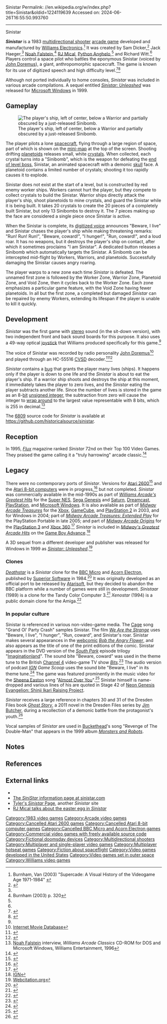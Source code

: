 Sinistar
Permalink: //en.wikipedia.org/w/index.php?title=Sinistar&oldid=1224119639
Accessed on: 2024-06-26T16:55:50.993760



------
Sinistar
{{short description|1983 video game}}
{{Infobox video game
|title = Sinistar
|image = Sinistar cover.jpg
|caption = Cabinet marquee
|developer = [[Williams (gaming company)|Williams Electronics]]
|publisher = [[Williams (gaming company)|Williams Electronics]]
|designer = [[Noah Falstein]]<br>[[John Newcomer]]
|artist = Jack Haeger
|programmer = Sam Dicker<br>[[RJ Mical]]<br>Richard Witt<br>Ken Graham
|released = February 1983<ref name="IS">{{cite journal|last1=Falstein|first1=Noah|title=Reflections on the Birth of Sinistar|journal=Gamesauce|date=Fall 2009|url=https://issuu.com/gamesauce/docs/2009fallgamesauce}}</ref>
|genre = [[Multidirectional shooter]]
|modes = [[Single-player video game|Single-player]], 2 players alternating
|arcade system =
|platforms = [[Arcade video game|Arcade]]
}}

'''''Sinistar''''' is a 1983{{efn|The game was released in 1983.<ref name="IS"/><ref name="manual"/> The in-game copyright notice incorrectly reads 1982.}} [[multidirectional shooter]] [[arcade game]] developed and manufactured by [[Williams (gaming company)|Williams Electronics]].<ref>Burnham, Van (2003) "Supercade: A Visual History of the Videogame Age 1971-1984" {{ISBN|0-262-52420-1}}</ref> It was created by Sam Dicker,<ref name=S>{{cite web|url=http://www.sinistar.com/nf.html|title=Noah Falstein on the development of Sinistar|website=www.sinistar.com|access-date=2014-11-24|archive-date=2021-05-16|archive-url=https://web.archive.org/web/20210516002617/http://www.sinistar.com/nf.html|url-status=dead}}</ref> Jack Haeger,<ref name=S/> [[Noah Falstein]],<ref>Burnham (2003) p. 320</ref> [[RJ Mical]], [[Python Anghelo]],<ref name=IS/> and Richard Witt.<ref name=S/> Players control a space pilot who battles the eponymous Sinistar (voiced by [[John Doremus]]), a giant, anthropomorphic spacecraft. The game is known for its use of digitized speech and high difficulty level.<ref>{{cite web|last1=Sawyer|first1=Steve|title=The Most Difficult Arcade Games – Ever!|url=https://www.libertygames.co.uk/blog/the-most-difficult-arcade-games-ever/|website=Liberty Games Blog}}</ref><ref name="pop">{{cite web|last1=Williams|first1=G. Christopher|title='Beware, I Live': The Voice of Antagonism, The Voice of the Arcade|url=http://www.popmatters.com/post/181282-beware-i-live-the-voice-of-antagonism-the-voice-of-the-arcade/|website=Pop Matters|date=26 January 2021}}</ref>

Although not ported individually to home consoles, ''Sinistar'' was included in various arcade compilations. A sequel entitled ''[[Sinistar: Unleashed]]'' was released for [[Microsoft Windows]] in 1999.

==Gameplay==
{{More citations needed|section|date=February 2022}}
[[File:ARC Sinistar.png|thumb|left|The player's ship, left of center, below a Warrior and partially obscured by a just-released Sinibomb.]]

The player pilots a lone [[spacecraft]], flying through a large region of space, part of which is shown on the [[mini-map]] at the top of the screen. Shooting drifting [[asteroid|planetoids]] releases small, white [[crystals]]. When collected, each crystal turns into a "Sinibomb", which is the weapon for defeating the [[Boss (video games)|end of level boss]], Sinistar, an animated spacecraft with a demonic [[skull]] face. A planetoid contains a limited number of crystals; shooting it too rapidly causes it to explode.

Sinistar does not exist at the start of a level, but is constructed by red enemy worker ships. Workers cannot hurt the player, but they compete to collect crystals to build the Sinistar. Warrior ships directly attack the player's ship, shoot planetoids to mine crystals, and guard the Sinistar while it is being built. It takes 20 crystals to create the 20 pieces of a completely built Sinistar, but only 13 Sinibombs to destroy it. The 7 pieces making up the face are considered a single piece once Sinistar is active.

When the Sinistar is complete, its [[Speech synthesis|digitized voice]] announces "Beware, I live" and Sinistar chases the player's ship while making threatening remarks: "Run! Run! Run!", "Beware, coward!", "I hunger!", "Run, coward!", and a loud roar. It has no weapons, but it destroys the player's ship on contact, after which it sometimes proclaims "I am Sinistar". A dedicated button releases a Sinibomb which automatically targets the Sinistar. A Sinibomb can be intercepted mid-flight by Workers, Warriors, and planetoids. Successfully damaging the Sinistar causes angry roaring.

The player warps to a new zone each time ''Sinistar'' is defeated. The unnamed first zone is followed by the Worker Zone, Warrior Zone, Planetoid Zone, and Void Zone, then it cycles back to the Worker Zone. Each zone emphasizes a particular game feature, with the Void Zone having fewer planetoids. In all but the first zone, a completed but damaged ''Sinistar'' can be repaired by enemy Workers, extending its lifespan if the player is unable to kill it quickly.

==Development==
''Sinistar'' was the first game with [[Stereophonic sound|stereo]] sound (in the sit-down version), with two independent front and back sound boards for this purpose. It also uses a 49-way optical [[joystick]] that Williams produced specifically for this game.<ref name=S/>

The voice of Sinistar was recorded by radio personality [[John Doremus]]<ref>[https://www.imdb.com/name/nm1707880/ Internet Movie Database]{{unreliable source?|date=September 2014}}</ref> and played through an HC-55516 [[Continuously variable slope delta modulation|CVSD]] decoder.<ref>{{cite web|url=http://maws.mameworld.info/minimaws/set/trog|title=MAME 0.36b7 changelog|publisher=|access-date=2011-10-03|archive-date=2011-10-07|archive-url=https://web.archive.org/web/20111007113335/http://maws.mameworld.info/minimaws/set/trog|url-status=dead}}</ref><ref>{{cite web|url=http://www.system16.com/hardware.php?id=610|title=System 16 - Williams/Midway Y Unit Hardware (Midway)|website=www.system16.com}}</ref>

''Sinistar'' contains a [[software bug|bug]] that grants the player many lives (ships). It happens only if the player is down to one life and the ''Sinistar'' is about to eat the player's ship. If a warrior ship shoots and destroys the ship at this moment, it immediately takes the player to zero lives, and the ''Sinistar'' eating the player subtracts another life. Since the number of lives is stored in the game as an 8-[[bit]] [[Signedness|unsigned integer]], the subtraction from zero will cause the integer to [[integer overflow|wrap around]] to the largest value representable with 8 bits, which is 255 in decimal.<ref>[[Noah Falstein]] interview, ''Williams Arcade Classics'' CD-ROM for DOS and Microsoft Windows, Williams Entertainment, 1996</ref>

The [[Motorola 6809|6809]] source code for ''Sinistar'' is available at https://github.com/historicalsource/sinistar.

== Reception ==
In 1995, ''[[Flux (magazine)|Flux]]'' magazine ranked ''Sinistar'' 72nd on their Top 100 Video Games. They praised the game calling it a "truly harrowing" arcade classic.<ref>{{Cite journal |date=April 1995 |title=Top 100 Video Games |url=https://archive.org/details/flux-issue-4/page/n29/mode/2up |journal=Flux |publisher=Harris Publications |issue=4 |pages=31}}</ref>

==Legacy==
There were no contemporary ports of ''Sinistar''. Versions for [[Atari 2600]]<ref>{{cite web |url=http://www.atariprotos.com/2600/software/sinistar/sinistar.htm |title=Sinistar (Atari 2600) |last=Reichert |first=Matt |work=AtariProtos.com |accessdate=2011-03-05}}</ref> and the [[Atari 8-bit computers]] were in progress,<ref>{{cite web |url=http://www.atariprotos.com/8bit/software/sinistar/sinistar.htm |title=Sinistar (Atari 8-bit) |last=Reichert |first=Matt |work=AtariProtos.com |accessdate=2011-03-05}}</ref> but not completed. ''Sinistar'' was commercially available in the mid-1990s as part of ''[[Williams Arcade's Greatest Hits]]'' for the [[Super Nintendo Entertainment System|Super NES]], [[Sega Genesis]] and [[Sega Saturn|Saturn]], [[Dreamcast]], [[PlayStation]], and [[Microsoft Windows]]. It is also available as part of ''[[Midway Arcade Treasures]]'' for the [[Xbox (console)|Xbox]], [[GameCube]], and [[PlayStation 2]] in 2003, and for Windows in 2004; part of ''[[Midway Arcade Treasures: Extended Play]]'' for the PlayStation Portable in late 2005; and part of ''[[Midway Arcade Origins]]'' for the [[PlayStation 3]] and [[Xbox 360]].<ref>{{cite web|url=http://www.ign.com/articles/2012/11/14/midway-arcade-origins-review|title=Midway Arcade Origins Review|first=Samuel|last=Claiborn|date=13 November 2012|publisher=}}</ref> ''Sinistar'' is included in ''[[Midway's Greatest Arcade Hits]]'' on the [[Game Boy Advance]].<ref>[https://uk.ign.com/articles/2003/01/01/midways-greatest-arcade-hits IGN]</ref>

A 3D sequel from a different developer and publisher was released for Windows in 1999 as ''[[Sinistar: Unleashed]]''.<ref>[https://web.archive.org/web/20121106213235/http://www.gamespot.com/sinistar-unleashed/techinfo/platform/pc/ Webcitation.org]</ref>

===Clones===
''[[Deathstar (video game)|Deathstar]]'' is a ''Sinistar'' clone for the [[BBC Micro]] and [[Acorn Electron]], published by [[Superior Software]] in 1984.<ref>{{cite web|url=http://www.acornelectron.co.uk/mags/aab/revs/superior/r-deat.html|title=Acorn User Review Archive: DEATHSTAR|website=www.acornelectron.co.uk|access-date=2014-11-24|archive-date=2016-03-04|archive-url=https://web.archive.org/web/20160304023634/http://www.acornelectron.co.uk/mags/aab/revs/superior/r-deat.html|url-status=dead}}</ref> It was originally developed as an official port to be released by [[Atarisoft]], but they decided to abandon the BBC platform while a number of games were still in development. ''Sinistaar'' (1989) is a clone for the Tandy Color Computer 3.<ref>{{cite web|last1=Boyle|first1=L. Curtis|title=Sinistaar|url=http://www.lcurtisboyle.com/nitros9/sinistaar.html|website=Tandy Color Computer Games List}}</ref> ''Xenostar'' (1994) is a public domain clone for the Amiga.<ref>{{Cite web|url=http://aminet.net/package/game/shoot/Xenostar|title=Aminet - game/Shoot/Xenostar.lha}}</ref>

===In popular culture===
Sinistar is referenced in various non-video-game media. The [[Cage (rapper)|Cage]] song "Grand Ol' Party Crash" samples Sinistar. The film ''[[We Are the Strange]]'' uses "Beware, I live", "I hunger", "Run, coward", and Sinistar's roar. Sinistar makes several appearances in the [[webcomic]] ''[[Bob the Angry Flower]]'', and also appears as the title of one of the print editions of the comic. Sinistar appears in the DVD version of the ''[[South Park]]'' episode trilogy "[[Imaginationland (disambiguation)|Imaginationland]]". The sound bite "Beware, coward" was used in the theme tune to the British [[Channel 4]] video-game TV show ''[[Bits (TV series)|Bits]]''.<ref>{{Citation|last=DKTronics70|title=Bits Series 1 Part 1|date=2008-06-19|url=https://www.youtube.com/watch?v=N6mcf9t3GFw|archive-url=https://web.archive.org/web/20120714195318/http://www.youtube.com/watch?v=N6mcf9t3GFw&gl=US&hl=en| archive-date=2012-07-14|url-status=dead|access-date=2018-10-19}}</ref> The audio version of podcast ''[[IGN]] Game Scoop'' uses the sound bite "Beware, I live" in its theme tune.<ref>{{Cite web|url=https://player.fm/series/game-scoop|title=Game Scoop!|last=FM|first=Player|website=Game Scoop!|language=en|access-date=2018-10-19}}</ref> The game was featured prominently in the music video for the [[Sheena Easton]] song "[[Almost Over You]]".<ref>{{cite web |url=https://www.youtube.com/watch?v=Ugl3pd8LUhA |archive-url=https://ghostarchive.org/varchive/youtube/20211213/Ugl3pd8LUhA| archive-date=2021-12-13 |url-status=live|title=Sheena easton - Almost over you - 1983 |last=lolymaslol|date=9 September 2010 |access-date=12 April 2018|via=YouTube}}{{cbignore}}</ref> Sinistar himself is name-dropped and various lines of his are quoted in Stage 42 of [[List of Neon Genesis Evangelion chapters#Neon Genesis Evangelion: Shinji Ikari Raising Project|Neon Genesis Evangelion: Shinji Ikari Raising Project]].

''Sinistar'' receives a large reference in chapters 30 and 31 of the Dresden Files book ''[[Ghost Story (The Dresden Files)|Ghost Story]]'', a 2011 novel in the Dresden Files series by [[Jim Butcher]], during a recollection of a demonic battle from the protagonist's youth.<ref>{{Cite web|url=https://www.jim-butcher.com/books/dresden/ghost-story|title=Ghost Story|date=27 December 2010|language=en|access-date=2020-12-07}}</ref>

Vocal samples of ''Sinistar'' are used in [[Buckethead]]'s song "Revenge of The Double-Man" that appears in the 1999 album ''[[Monsters and Robots]]''.

==Notes==
{{Notelist}}

==References==
{{portal|Video games}}
{{Reflist|refs=
<ref name="manual">{{cite book|title=Sinistar Instruction Manual|date=1983|publisher=Williams Electronics|url=https://archive.org/details/ArcadeGameManualSinistar}}</ref>
}}

==External links==
* {{KLOV game|id=9553}}
* [http://www.sinistar.com/origsin.html The ''SiniStar'' information page at sinistar.com]
* [http://www.schoenke.com/tyler/sinistar/index.html Tyler's ''Sinistar'' Page], another ''Sinistar'' site
* [https://www.youtube.com/watch?v=Dmx-Q-P_3cU RJ Mical talks about the easter egg in ''Sinistar'']

[[Category:1983 video games]]
[[Category:Arcade video games]]
[[Category:Cancelled Atari 2600 games]]
[[Category:Cancelled Atari 8-bit computer games]]
[[Category:Cancelled BBC Micro and Acorn Electron games]]
[[Category:Commercial video games with freely available source code]]
[[Category:Fictional doomsday devices]]
[[Category:Multidirectional shooters]]
[[Category:Multiplayer and single-player video games]]
[[Category:Multiplayer hotseat games]]
[[Category:Fiction about spaceflight]]
[[Category:Video games developed in the United States]]
[[Category:Video games set in outer space]]
[[Category:Williams video games]]